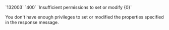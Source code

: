 <tr>
<td>`132003`</td>
<td>`400`</td>
<td>`Insufficient permissions to set or modify {0}`</td>
<td>

You don't have enough privileges to set or modified the properties specified in the response message.

</td>
</tr>